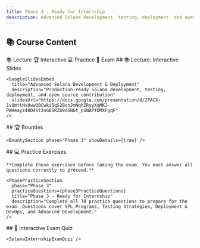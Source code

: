 ```yaml
---
title: Phase 3 - Ready for Internship
description: Advanced Solana development, testing, deployment, and open source contribution
---
```



## 📚 Course Content

<TabbedContent defaultTab="lecture">
  <TabList>
    <Tab value="lecture">📚 Lecture</Tab>
    <Tab value="interactive">🏆 Interactive</Tab>
    <Tab value="practice">💻 Practice</Tab>
    <Tab value="exam">📝 Exam</Tab>
  </TabList>

  <TabContent value="lecture">
    ## 📚 Lecture: Interactive Slides

    <GoogleSlidesEmbed
      title="Advanced Solana Development & Deployment"
      description="Production-ready Solana development, testing, deployment, and open source contribution"
      slidesUrl="https://docs.google.com/presentation/d/2PACX-1vQmttNv0wwQ0Cwki5qS2BenJmNqhZRyyXqMKJ-PWHeayz40D4St2nG8SRZb9dGNGt_pSNAPfDMXFgqF"
    />
  </TabContent>

  <TabContent value="interactive">
    ## 🏆 Bounties

    <BountySection phase="Phase 3" showDetails={true} />
  </TabContent>

  <TabContent value="practice">
    ## 💻 Practice Exercises

    **Complete these exercises before taking the exam. You must answer all questions correctly to proceed.**

    <PhasePracticeSection
      phase="Phase 3"
      practiceQuestions={phase3PracticeQuestions}
      title="Phase 3 - Ready for Internship"
      description="Complete all 70 practice questions to prepare for the exam. Questions cover SPL Programs, Testing Strategies, Deployment & DevOps, and Advanced Development."
    />
  </TabContent>

  <TabContent value="exam">
    ## 📝 Interactive Exam Quiz

    <SolanaInternshipExamQuiz />

  </TabContent>
</TabbedContent>